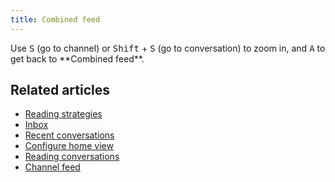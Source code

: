 ```yaml
---
title: Combined feed
---
```



<CombinedFeed />

<KeyboardTip>
  Use <kbd>S</kbd> (go to channel) or <kbd>Shift</kbd> +
  <kbd>S</kbd> (go to conversation) to zoom in, and <kbd>A</kbd> to
  get back to **Combined feed**.
</KeyboardTip>

## Related articles

* [Reading strategies](/help/reading-strategies)
* [Inbox](/help/inbox)
* [Recent conversations](/help/recent-conversations)
* [Configure home view](/help/configure-home-view)
* [Reading conversations](/help/reading-conversations)
* [Channel feed](/help/channel-feed)

